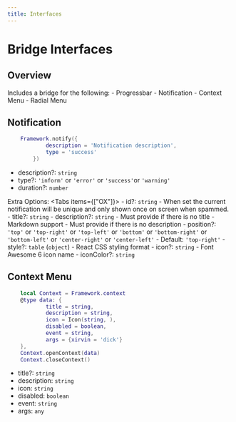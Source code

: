 ```yaml
---
title: Interfaces
---
```



# Bridge Interfaces

## Overview

Includes a bridge for the following:
    - Progressbar
    - Notification
    - Context Menu
    - Radial Menu


## Notification

```lua
    Framework.notify({
            description = 'Notification description',
            type = 'success'
        })
```

- description?: `string`
- type?: `'inform'` or `'error'` or `'success'`or `'warning'`
- duration?: `number`

Extra Options:
<Tabs items={["OX"]}>
  <Tab>
    - id?: `string`
        - When set the current notification will be unique and only shown once on screen when spammed.
    - title?: `string`
    - description?: `string`
        - Must provide if there is no title
        - Markdown support
    - Must provide if there is no description
    - position?: `'top'` or `'top-right'` or `'top-left'` or `'bottom'` or `'bottom-right'` or `'bottom-left'` or `'center-right'` or `'center-left'`
    - Default: `'top-right'`
    - style?: `table` (`object`)
    - React CSS styling format
    - icon?: `string`
    - Font Awesome 6 icon name
    - iconColor?: `string`
  </Tab>
</Tabs>

## Context Menu

```lua
    local Context = Framework.context
    @type data: {
            title = string,
            description = string,
            icon = Icon(string, ),
            disabled = boolean,
            event = string,
            args = {xirvin = 'dick'}
    },
    Context.openContext(data)
    Context.closeContext()
```
- title?: `string`
- description: `string`
- icon: `string`
- disabled: `boolean`
- event: `string`
- args: `any`

